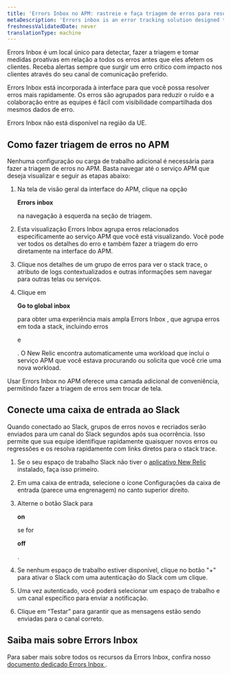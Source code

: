 ```yaml
---
title: 'Errors Inbox no APM: rastreie e faça triagem de erros para resolução mais rápida'
metaDescription: 'Errors inbox is an error tracking solution designed to put you in the driver’s seat when it comes to detecting, triaging, and resolving errors across your full application stack.'
freshnessValidatedDate: never
translationType: machine
---
```


Errors Inbox é um local único para detectar, fazer a triagem e tomar medidas proativas em relação a todos os erros antes que eles afetem os clientes. Receba alertas sempre que surgir um erro crítico com impacto nos clientes através do seu canal de comunicação preferido.

Errors Inbox está incorporada à <InlinePopover type="apm"/>interface para que você possa resolver erros mais rapidamente. Os erros são agrupados para reduzir o ruído e a colaboração entre as equipes é fácil com visibilidade compartilhada dos mesmos dados de erro.

<Callout variant="important">
  Errors Inbox não está disponível na região da UE.
</Callout>

## Como fazer triagem de erros no APM

Nenhuma configuração ou carga de trabalho adicional é necessária para fazer a triagem de erros no APM. Basta navegar até o serviço APM que deseja visualizar e seguir as etapas abaixo:

1. Na tela de visão geral da interface do APM, clique na opção

   <DoNotTranslate>**Errors inbox**</DoNotTranslate>

   na navegação à esquerda na seção de triagem.

2. Esta visualização Errors Inbox agrupa erros relacionados especificamente ao serviço APM que você está visualizando. Você pode ver todos os detalhes do erro e também fazer a triagem do erro diretamente na interface do APM.

3. Clique nos detalhes de um grupo de erros para ver o stack trace, o atributo de logs contextualizados e outras informações sem navegar para outras telas ou serviços.

4. Clique em

   <DoNotTranslate>**Go to global inbox**</DoNotTranslate>

   para obter uma experiência mais ampla Errors Inbox , que agrupa erros em toda a stack, incluindo erros

   <InlinePopover type="browser"/>

   e

   <InlinePopover type="mobile"/>

   . O New Relic encontra automaticamente uma workload que inclui o serviço APM que você estava procurando ou solicita que você crie uma nova workload.

Usar Errors Inbox no APM oferece uma camada adicional de conveniência, permitindo fazer a triagem de erros sem trocar de tela.

## Conecte uma caixa de entrada ao Slack

Quando conectado ao Slack, grupos de erros novos e recriados serão enviados para um canal do Slack segundos após sua ocorrência. Isso permite que sua equipe identifique rapidamente quaisquer novos erros ou regressões e os resolva rapidamente com links diretos para o stack trace.

1. Se o seu espaço de trabalho Slack não tiver o [aplicativo New Relic](https://newrelic.slack.com/apps/AP92KQJS3-new-relic?tab=more_info) instalado, faça isso primeiro.

2. Em uma caixa de entrada, selecione o ícone Configurações da caixa de entrada (parece uma engrenagem) no canto superior direito.

3. Alterne o botão Slack para

   <DoNotTranslate>**on**</DoNotTranslate>

   se for

   <DoNotTranslate>**off**</DoNotTranslate>

   .

4. Se nenhum espaço de trabalho estiver disponível, clique no botão "+" para ativar o Slack com uma autenticação do Slack com um clique.

5. Uma vez autenticado, você poderá selecionar um espaço de trabalho e um canal específico para enviar a notificação.

6. Clique em “Testar” para garantir que as mensagens estão sendo enviadas para o canal correto.

## Saiba mais sobre Errors Inbox

Para saber mais sobre todos os recursos da Errors Inbox, confira nosso [documento dedicado Errors Inbox ](/docs/errors-inbox/errors-inbox).